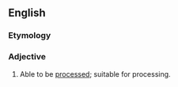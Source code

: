 ==English==

===Etymology===
{{suffix|en|process|able}}

===Adjective===
{{en-adj}}

# Able to be [[processed]]; suitable for processing.